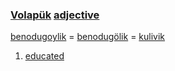 === [[Volapük]]  [[adjective]] === 

[[benodugoylik]] = [[benodugölik]] = [[kulivik]] 

# [[educated]]